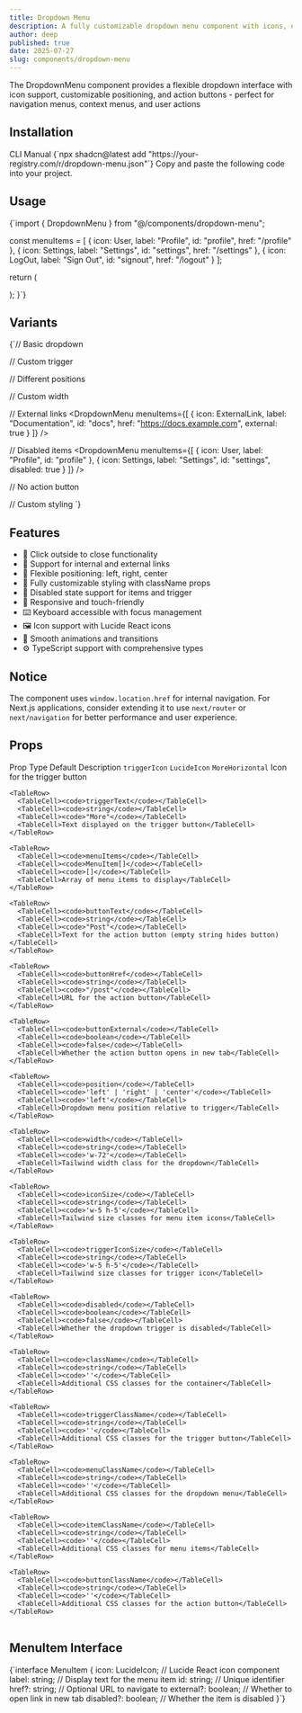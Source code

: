 ```yaml
---
title: Dropdown Menu
description: A fully customizable dropdown menu component with icons, external links, and action buttons for modern web applications.
author: deep
published: true
date: 2025-07-27
slug: components/dropdown-menu
---
```


<ComponentPreview name="dropdown-menu" />

<InfoOut>The DropdownMenu component provides a flexible dropdown interface with icon support, customizable positioning, and action buttons - perfect for navigation menus, context menus, and user actions</InfoOut>

## Installation

<Tabs defaultValue="cli">
<TabsList>
<TabsTrigger value="cli">CLI</TabsTrigger>
  <TabsTrigger value="manual">Manual</TabsTrigger>
</TabsList>
<TabsContent value="cli">
<CopyCode>
      {`npx shadcn@latest add "https://your-registry.com/r/dropdown-menu.json"`}
    </CopyCode>
</TabsContent>
<TabsContent value="manual">
<Steps>
<Step>Copy and paste the following code into your project.</Step>
<ComponentSource name="dropdown-menu" />
</Steps>
</TabsContent>
</Tabs>

## Usage

<CopyCode>
  {`import { DropdownMenu } from "@/components/dropdown-menu";

const menuItems = [
  { icon: User, label: "Profile", id: "profile", href: "/profile" },
  { icon: Settings, label: "Settings", id: "settings", href: "/settings" },
  { icon: LogOut, label: "Sign Out", id: "signout", href: "/logout" }
];

  return (
    <div>
      <DropdownMenu 
        triggerIcon={Plus}
        triggerText="Actions"
        menuItems={menuItems}
        buttonText="Create Post"
        buttonHref="/create"
      />
    </div>
  );
}`}
</CopyCode>

## Variants

<CopyCode>
  {`// Basic dropdown
<DropdownMenu 
  menuItems={[
    { icon: User, label: "Profile", id: "profile" },
    { icon: Settings, label: "Settings", id: "settings" }
  ]}
/>

// Custom trigger
<DropdownMenu 
  triggerIcon={Menu}
  triggerText="Navigation"
  menuItems={menuItems}
/>

// Different positions
<DropdownMenu 
  position="right"
  menuItems={menuItems}
/>

<DropdownMenu 
  position="center"
  menuItems={menuItems}
/>

// Custom width
<DropdownMenu 
  width="w-96"
  menuItems={menuItems}
/>

// External links
<DropdownMenu 
  menuItems={[
    { 
      icon: ExternalLink, 
      label: "Documentation", 
      id: "docs", 
      href: "https://docs.example.com",
      external: true 
    }
  ]}
/>

// Disabled items
<DropdownMenu 
  menuItems={[
    { icon: User, label: "Profile", id: "profile" },
    { icon: Settings, label: "Settings", id: "settings", disabled: true }
  ]}
/>

// No action button
<DropdownMenu 
  menuItems={menuItems}
  buttonText=""
/>

// Custom styling
<DropdownMenu 
  className="custom-dropdown"
  triggerClassName="bg-blue-500 text-white hover:bg-blue-600"
  menuClassName="shadow-xl"
  itemClassName="hover:bg-blue-50"
  buttonClassName="bg-green-500 hover:bg-green-600"
  menuItems={menuItems}
/>`}
</CopyCode>

## Features

- 🎯 Click outside to close functionality
- 🔗 Support for internal and external links
- 📍 Flexible positioning: left, right, center
- 🎨 Fully customizable styling with className props
- 🚫 Disabled state support for items and trigger
- 📱 Responsive and touch-friendly
- ⌨️ Keyboard accessible with focus management
- 🖼️ Icon support with Lucide React icons
- 🔄 Smooth animations and transitions
- ⚙️ TypeScript support with comprehensive types

## Notice

The component uses `window.location.href` for internal navigation. For Next.js applications, consider extending it to use `next/router` or `next/navigation` for better performance and user experience.

## Props

<Table>
  <TableHeader>
    <TableRow>
      <TableHead>Prop</TableHead>
      <TableHead>Type</TableHead>
      <TableHead>Default</TableHead>
      <TableHead>Description</TableHead>
    </TableRow>
  </TableHeader>
  <TableBody>
    <TableRow>
      <TableCell><code>triggerIcon</code></TableCell>
      <TableCell><code>LucideIcon</code></TableCell>
      <TableCell><code>MoreHorizontal</code></TableCell>
      <TableCell>Icon for the trigger button</TableCell>
    </TableRow>
    
    <TableRow>
      <TableCell><code>triggerText</code></TableCell>
      <TableCell><code>string</code></TableCell>
      <TableCell><code>"More"</code></TableCell>
      <TableCell>Text displayed on the trigger button</TableCell>
    </TableRow>
   
    <TableRow>
      <TableCell><code>menuItems</code></TableCell>
      <TableCell><code>MenuItem[]</code></TableCell>
      <TableCell><code>[]</code></TableCell>
      <TableCell>Array of menu items to display</TableCell>
    </TableRow>
    
    <TableRow>
      <TableCell><code>buttonText</code></TableCell>
      <TableCell><code>string</code></TableCell>
      <TableCell><code>"Post"</code></TableCell>
      <TableCell>Text for the action button (empty string hides button)</TableCell>
    </TableRow>
    
    <TableRow>
      <TableCell><code>buttonHref</code></TableCell>
      <TableCell><code>string</code></TableCell>
      <TableCell><code>"/post"</code></TableCell>
      <TableCell>URL for the action button</TableCell>
    </TableRow>
    
    <TableRow>
      <TableCell><code>buttonExternal</code></TableCell>
      <TableCell><code>boolean</code></TableCell>
      <TableCell><code>false</code></TableCell>
      <TableCell>Whether the action button opens in new tab</TableCell>
    </TableRow>
    
    <TableRow>
      <TableCell><code>position</code></TableCell>
      <TableCell><code>'left' | 'right' | 'center'</code></TableCell>
      <TableCell><code>'left'</code></TableCell>
      <TableCell>Dropdown menu position relative to trigger</TableCell>
    </TableRow>
    
    <TableRow>
      <TableCell><code>width</code></TableCell>
      <TableCell><code>string</code></TableCell>
      <TableCell><code>'w-72'</code></TableCell>
      <TableCell>Tailwind width class for the dropdown</TableCell>
    </TableRow>
    
    <TableRow>
      <TableCell><code>iconSize</code></TableCell>
      <TableCell><code>string</code></TableCell>
      <TableCell><code>'w-5 h-5'</code></TableCell>
      <TableCell>Tailwind size classes for menu item icons</TableCell>
    </TableRow>
    
    <TableRow>
      <TableCell><code>triggerIconSize</code></TableCell>
      <TableCell><code>string</code></TableCell>
      <TableCell><code>'w-5 h-5'</code></TableCell>
      <TableCell>Tailwind size classes for trigger icon</TableCell>
    </TableRow>
    
    <TableRow>
      <TableCell><code>disabled</code></TableCell>
      <TableCell><code>boolean</code></TableCell>
      <TableCell><code>false</code></TableCell>
      <TableCell>Whether the dropdown trigger is disabled</TableCell>
    </TableRow>
    
    <TableRow>
      <TableCell><code>className</code></TableCell>
      <TableCell><code>string</code></TableCell>
      <TableCell><code>''</code></TableCell>
      <TableCell>Additional CSS classes for the container</TableCell>
    </TableRow>
    
    <TableRow>
      <TableCell><code>triggerClassName</code></TableCell>
      <TableCell><code>string</code></TableCell>
      <TableCell><code>''</code></TableCell>
      <TableCell>Additional CSS classes for the trigger button</TableCell>
    </TableRow>
    
    <TableRow>
      <TableCell><code>menuClassName</code></TableCell>
      <TableCell><code>string</code></TableCell>
      <TableCell><code>''</code></TableCell>
      <TableCell>Additional CSS classes for the dropdown menu</TableCell>
    </TableRow>
    
    <TableRow>
      <TableCell><code>itemClassName</code></TableCell>
      <TableCell><code>string</code></TableCell>
      <TableCell><code>''</code></TableCell>
      <TableCell>Additional CSS classes for menu items</TableCell>
    </TableRow>
    
    <TableRow>
      <TableCell><code>buttonClassName</code></TableCell>
      <TableCell><code>string</code></TableCell>
      <TableCell><code>''</code></TableCell>
      <TableCell>Additional CSS classes for the action button</TableCell>
    </TableRow>
    
  </TableBody>
</Table>

## MenuItem Interface

<CopyCode>
  {`interface MenuItem {
    icon: LucideIcon;     // Lucide React icon component
    label: string;        // Display text for the menu item
    id: string;          // Unique identifier
    href?: string;       // Optional URL to navigate to
    external?: boolean;  // Whether to open link in new tab
    disabled?: boolean;  // Whether the item is disabled
}`}
</CopyCode>